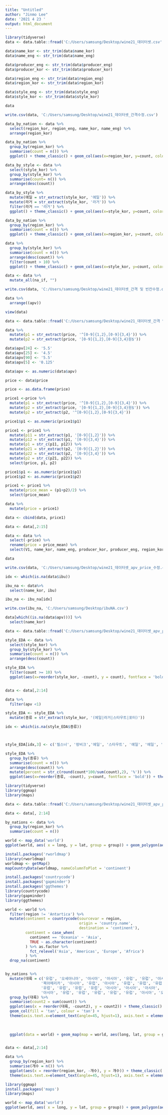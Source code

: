 ---
title: "Untitled"
author: "Jinmo Lee"
date: '2021 4 23 '
output: html_document
---

```{r}
library(tidyverse)
data <- data.table::fread('C:/Users/samsung/Desktop/wine21_데이터셋.csv')

data$name_kor <- str_trim(data$name_kor)
data$name_eng <- str_trim(data$name_eng)

data$producer_eng <- str_trim(data$producer_eng)
data$producer_kor <- str_trim(data$producer_kor)

data$region_eng <- str_trim(data$region_eng)
data$region_kor <- str_trim(data$region_kor)

data$style_eng <- str_trim(data$style_eng)
data$style_kor <- str_trim(data$style_kor)

data

write.csv(data, 'C:/Users/samsung/Desktop/wine21_데이터셋_간격수정.csv')

data_by_nation <- data %>%
  select(region_kor, region_eng, name_kor, name_eng) %>%
  arrange(region_kor)

data_by_nation %>%
  group_by(region_kor) %>%
  summarise(count = n()) %>%
  ggplot() + theme_classic() + geom_col(aes(x=region_kor, y=count, color = region_kor, fill = region_kor)) + theme(legend.position = 'none')

data_by_style <- data %>%
  select(style_kor) %>%
  group_by(style_kor) %>%
  summarise(count= n()) %>%
  arrange(desc(count))

data_by_style %>%
  mutate(에일 = str_extract(style_kor, '에일')) %>%
  mutate(라거 = str_extract(style_kor, '라거')) %>%
  filter(라거 == '라거') %>%
  ggplot() + theme_classic() + geom_col(aes(x=style_kor, y=count, color = style_kor, fill = style_kor))


```

```{r, fig.width = 23, fig.height = 10}
data_by_nation %>%
  group_by(region_kor) %>%
  summarise(count = n()) %>%
  ggplot() + theme_classic() + geom_col(aes(x=region_kor, y=count, color = region_kor, fill = region_kor)) + theme(legend.position = 'none')

data %>%
  group_by(style_kor) %>%
  summarise(count = n()) %>%
  arrange(desc(count)) %>%
  filter(count > 10) %>%
  ggplot() + theme_classic() + geom_col(aes(x=style_kor, y=count, color = style_kor, fill = style_kor)) + theme(legend.position = 'none')
```

```{r}
data <- data %>%
  mutate_all(na_if, "")

write.csv(data, 'C:/Users/samsung/Desktop/wine21_데이터셋_간격 및 빈칸수정.csv')

data %>%
  arrange((apv))

view(data)

data <- data.table::fread('C:/Users/samsung/Desktop/wine21_데이터셋_간격 및 빈칸수정.csv')

data %>%
  mutate(p1 = str_extract(price, '^[0-9]{1,2},[0-9]{3,4}')) %>%
  mutate(p2 = str_extract(price, '[0-9]{1,2},[0-9]{3,4}원$'))

data$apv[24] <- '5.5'
data$apv[25] <- '4.5'
data$apv[90] <- '5.5'
data$apv[5] <- '0.125'

data$apv <- as.numeric(data$apv)

price <- data$price

price <- as.data.frame(price)

price1 <-price %>%
  mutate(p1 = str_extract(price, '^[0-9]{1,2},[0-9]{3,4}')) %>%
  mutate(p2 = str_extract(price, '[0-9]{1,2},[0-9]{3,4}원$')) %>%
  mutate(p2 = str_extract(p2, '^[0-9]{1,2},[0-9]{3,4}'))

price1$p1 <- as.numeric(price1$p1)

price1 <- price1 %>%
  mutate(p11 = str_extract(p1, '[0-9]{1,2}')) %>%
  mutate(p12 = str_extract(p1, '[0-9]{3,4}')) %>%
  mutate(p1 = str_c(p11, p12)) %>%
  mutate(p21 = str_extract(p2, '[0-9]{1,2}')) %>%
  mutate(p22 = str_extract(p2, '[0-9]{3,4}')) %>%
  mutate(p2 = str_c(p21, p22)) %>%
  select(price, p1, p2)

price1$p1 <- as.numeric(price1$p1)
price1$p2 <- as.numeric(price1$p2)

price1 <- price1 %>%
  mutate(price_mean = (p1+p2)/2) %>%
  select(price_mean)

data %>%
  mutate(price = price1)

data <- cbind(data, price1)

data <- data[,2:15]

data <- data %>% 
  select(-price) %>%
  rename(price = price_mean) %>%
  select(V1, name_kor, name_eng, producer_kor, producer_eng, region_kor, region_eng, style_kor, style_eng, apv, ibu, price, info)

data

write.csv(data, 'C:/Users/samsung/Desktop/wine21_데이터셋_apv_price_수정.csv')

idx <- which(is.na(data$ibu))

ibu_na <- data%>%
  select(name_kor, ibu)

ibu_na <- ibu_na[idx]

write.csv(ibu_na, 'C:/Users/samsung/Desktop/ibuNA.csv')

data[which((is.na(data$apv)))] %>%
  select(name_kor)


```

```{r, fig.width = 20}
data <- data.table::fread('C:/Users/samsung/Desktop/wine21_데이터셋_apv_price_수정.csv')

style_EDA <- data %>%
  select(style_kor) %>%
  group_by(style_kor) %>%
  summarise(count = n()) %>%
  arrange(desc(count))

style_EDA %>%
  filter(count >= 10) %>%
  ggplot(aes(x=reorder(style_kor, -count), y = count), fontface = 'bold') + theme_classic() + geom_col(fill = 'tan', color = 'tan') + theme(axis.text.x=element_text(angle=45, hjust=1), axis.text = element_text(face = 'bold')) + labs(x = '맥주 스타일', y = '개수', fontface = 'bold') + theme(legend.position = 'none') + geom_text(aes(x = style_kor, label = ifelse(count>34, str_c(round(count*100/sum(count),2),'%'), '')), fontface = 'bold')


data <- data[,2:14]

data %>%
  filter(apv <1)
```

```{r}
style_EDA <- style_EDA %>%
  mutate(종류 = str_extract(style_kor, '(에일|라거|스타우트|포터)'))

idx <- which(is.na(style_EDA$종류))



style_EDA[idx,3] <- c('필스너', '랑비크','에일', '스타우트', '에일', '에일', '밀맥주', '무알콜맥주', '라거', '에일', '밀맥주', '에일', '랑비크', '밀맥주', '밀맥주', '에일', '에일', '밀맥주', '라거', '발리와인', '라거', '에일', '라거', '라거', '쾰쉬', '에일', '에일', '밀맥주', '에일', '랑비크', '라거', '라거', '필스너', '라거', '에일', '에일', '에일', '라거','에일','라거', '라거', '라거', '에일', '밀맥주', '에일', '에일', '에일', '에일', '에일', '에일', '에일', '에일', '에일', '에일', '에일', '에일', '에일', '밀맥주', '라거', '에일', '에일', '에일', '에일', '에일', '라거', '에일', '에일', '에일', '밀맥주', '랑비크', '필스너', '에일', '라거', '에일', '라거')

style_EDA %>%
  group_by(종류) %>%
  summarise(count = n()) %>%
  arrange(desc(count)) %>%
  mutate(percent = str_c(round(count*100/sum(count),2), '%')) %>%
  ggplot(aes(x=reorder(종류, -count), y=count, fontface = 'bold')) + theme_classic() + geom_col(fill = 'tan', color = 'tan', alpha = 0.9) + theme(axis.text.x=element_text(angle=45, hjust=1), axis.text = element_text(face = 'bold')) + geom_text(aes(x = 종류, label = percent, fontface = 'bold')) + labs(x='종류', y='개수', fontface = 'bold') 
```

```{r}
library(tidyverse)
library(ggmap)
library(maps)

data <- data.table::fread('C:/Users/samsung/Desktop/wine21_데이터셋_apv_price_수정.csv')

data <- data[, 2:14]

by_nations <- data %>%
  group_by(region_kor) %>%
  summarise(count = n())

world <- map_data('world')
ggplot(world, aes( x = long, y = lat, group = group)) + geom_polygon(aes(fill = ))

install.packages('rworldmap')
library(rworldmap)
worldmap <- getMap()
mapCountryData(worldmap, nameColumnToPlot = 'continent')

install.packages('countrycode')
install.packages('gapminder')
install.packages('ggthemes')
library(countrycode)
library(gapminder)
library(ggthemes)

world <- world %>%
  filter(region != 'Antartica') %>%
  mutate(continent = countrycode(sourcevar = region,
                                 origin = 'country.name',
                                 destination = 'continent'),
         continent = case_when(
           continent == 'Oceania' ~ 'Asia',
           TRUE ~ as.character(continent)
         ) %>% as.factor %>%
           fct_relevel('Asia', 'Americas', 'Europe', 'Africa')
         ) %>%
  drop_na(continent)


by_nations %>%
  mutate(대륙 = c('유럽', '오세아니아', '아시아', '아시아', '유럽', '유럽', '아시아', '유럽', '남아메리카', '유럽',
                '북아메리카', '아시아', '유럽', '아시아', '유럽', '유럽', '유럽', '아시아', '남아메리카', '유럽',
                '유럽', '유럽', '유럽', '유럽', '아시아', '아시아', '아시아', '아시아', '유럽', '북아메리카', 
                '아시아', '유럽', '유럽', '유럽', '유럽', '유럽', '아시아', '오세아니아')) %>%
  group_by(대륙) %>%
  summarise(count2 = sum(count)) %>%
  ggplot(aes(x = reorder(대륙, -count2), y = count2)) + theme_classic() +
  geom_col(fill = 'tan', colour = 'tan') +
  theme(axis.text.x=element_text(angle=45, hjust=1), axis.text = element_text(face = 'bold')) + geom_text(aes(x = 대륙, label = str_c(round(count2*100/sum(count2), 2), '%'), fontface = 'bold')) + labs(x='대륙', y='개수', fontface = 'bold') 
  
  
  
  ggplot(data = world) + geom_map(map = world, aes(long, lat, group = group, map_id = region, fill = count2, color = count2)) + theme_map() + coord_map(xlim = c(-180, 180),ylim = c(-200, 200))



```

```{r, fig.width = 16}
data <- data[,2:14]

data %>%
  group_by(region_kor) %>%
  summarise(개수 = n()) %>%
  ggplot(aes(x = reorder(region_kor, -개수), y = 개수)) + theme_classic() + geom_col(color = 'tan', fill = 'tan') +
  theme(axis.text.x=element_text(angle=45, hjust=1), axis.text = element_text(face = 'bold')) + geom_text(aes(x = region_kor, label = ifelse(개수 > 50, str_c(round(개수*100/sum(개수),2), '%'), ''), fontface = 'bold')) + labs(x='국가', y='개수', fontface = 'bold') 
```

```{r}
library(ggmap)
install.packages('maps')
library(maps)

world <- map_data('world')
ggplot(world, aes( x = long, y = lat, group = group)) + geom_polygon(aes(fill = ))
```